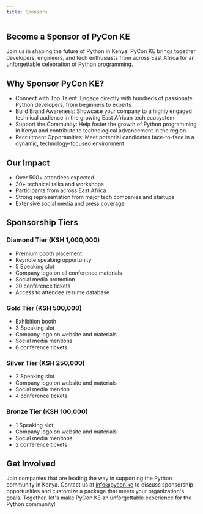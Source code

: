 ```yaml
---
title: Sponsors
---
```


## Become a Sponsor of PyCon KE

Join us in shaping the future of Python in Kenya! PyCon KE brings together developers, engineers, and tech enthusiasts from across East Africa for an unforgettable celebration of Python programming.

## Why Sponsor PyCon KE?

- Connect with Top Talent: Engage directly with hundreds of passionate Python developers, from beginners to experts
- Build Brand Awareness: Showcase your company to a highly engaged technical audience in the growing East African tech ecosystem
- Support the Community: Help foster the growth of Python programming in Kenya and contribute to technological advancement in the region
- Recruitment Opportunities: Meet potential candidates face-to-face in a dynamic, technology-focused environment

## Our Impact

- Over 500+ attendees expected
- 30+ technical talks and workshops
- Participants from across East Africa
- Strong representation from major tech companies and startups
- Extensive social media and press coverage

## Sponsorship Tiers

### Diamond Tier (KSH 1,000,000)

- Premium booth placement
- Keynote speaking opportunity
- 5 Speaking slot
- Company logo on all conference materials
- Social media promotion
- 20 conference tickets
- Access to attendee resume database

### Gold Tier (KSH 500,000)

- Exhibition booth
- 3 Speaking slot
- Company logo on website and materials
- Social media mentions
- 6 conference tickets

### Silver Tier (KSH 250,000)

- 2 Speaking slot
- Company logo on website and materials
- Social media mention
- 4 conference tickets

### Bronze Tier (KSH 100,000)

- 1 Speaking slot
- Company logo on website and materials
- Social media mentions
- 2 conference tickets

## Get Involved

Join companies that are leading the way in supporting the Python community in Kenya. Contact us at [info@pycon.ke](mailto:info@pycon.ke) to discuss sponsorship opportunities and customize a package that meets your organization's goals.
Together, let's make PyCon KE an unforgettable experience for the Python community!

<Sponsors />
